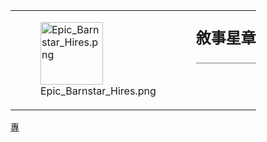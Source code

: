 {| style="border: 1px solid {{{border|gray}}}; background-color: {{{color|#fdffe7}}};"
|rowspan="2" valign="top" | [[File:Epic_Barnstar_Hires.png|100px]]
|rowspan="2" |
|style="font-size: x-large; padding: 0; vertical-align: bottom; height: 1.1em;" | '''敘事星章'''
|-
|style="vertical-align: top; border-top: 1px solid gray;" | {{{1}}}
|}<noinclude>
[[Category:維基星章模板|專]]

</noinclude>